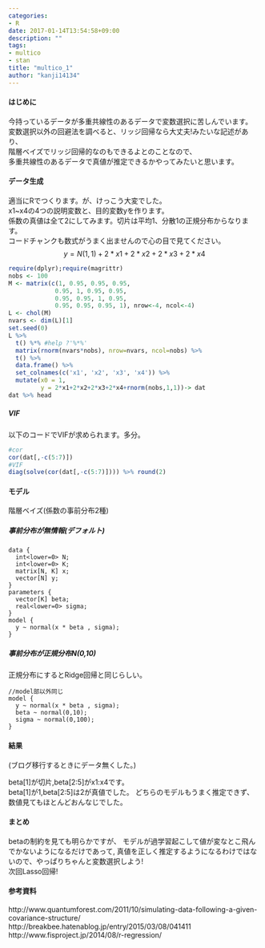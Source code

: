 ```yaml
---
categories:
- R
date: 2017-01-14T13:54:58+09:00
description: ""
tags:
- multico
- stan
title: "multico_1"
author: "kanji14134"
---
```

#### はじめに

今持っているデータが多重共線性のあるデータで変数選択に苦しんでいます。  
変数選択以外の回避法を調べると、リッジ回帰なら大丈夫!みたいな記述があり、  
階層ベイズでリッジ回帰的なのもできるよとのことなので、  
多重共線性のあるデータで真値が推定できるかやってみたいと思います。 

#### データ生成
適当にRでつくります。が、けっこう大変でした。  
x1~x4の4つの説明変数と、目的変数yを作ります。  
係数の真値は全て2にしてみます。切片は平均1、分散1の正規分布からなります。  
コードチャンクも数式がうまく出ませんので心の目で見てください。  
$$y = N(1,1) + 2*x1 + 2*x2 + 2*x3 + 2*x4$$

```r
require(dplyr);require(magrittr)
nobs <- 100
M <- matrix(c(1, 0.95, 0.95, 0.95,
             0.95, 1, 0.95, 0.95,
             0.95, 0.95, 1, 0.95,
             0.95, 0.95, 0.95, 1), nrow<-4, ncol<-4)
L <- chol(M)
nvars <- dim(L)[1]
set.seed(0)
L %>% 
  t() %*% #help ?'%*%'
  matrix(rnorm(nvars*nobs), nrow=nvars, ncol=nobs) %>% 
  t() %>% 
  data.frame() %>% 
  set_colnames(c('x1', 'x2', 'x3', 'x4')) %>% 
  mutate(x0 = 1,
         y = 2*x1+2*x2+2*x3+2*x4+rnorm(nobs,1,1))-> dat
dat %>% head
```
   
##### VIF
以下のコードでVIFが求められます。多分。
    
```r
#cor
cor(dat[,-c(5:7)])
#VIF
diag(solve(cor(dat[,-c(5:7)]))) %>% round(2)
```
    
#### モデル
階層ベイズ(係数の事前分布2種)

##### 事前分布が無情報(デフォルト)

```
data {
  int<lower=0> N;
  int<lower=0> K;
  matrix[N, K] x;
  vector[N] y;
}
parameters {
  vector[K] beta;
  real<lower=0> sigma;
}
model {
  y ~ normal(x * beta , sigma);
}
```

##### 事前分布が正規分布N(0,10)
正規分布にするとRidge回帰と同じらしい。

```
//model部以外同じ
model {
  y ~ normal(x * beta , sigma);
  beta ~ normal(0,10);
  sigma ~ normal(0,100);
}
```

#### 結果
(ブログ移行するときにデータ無くした。)

beta[1]が切片,beta[2:5]がx1:x4です。  
beta[1]が1,beta[2:5]は2が真値でした。
どちらのモデルもうまく推定できず、数値見てもほとんどおんなじでした。 

#### まとめ
betaの制約を見ても明らかですが、
モデルが過学習起こして値が変なとこ飛んでかないようになるだけであって, 
真値を正しく推定するようになるわけではないので、やっぱりちゃんと変数選択しよう!  
次回Lasso回帰!

#### 参考資料
http://www.quantumforest.com/2011/10/simulating-data-following-a-given-covariance-structure/  
http://breakbee.hatenablog.jp/entry/2015/03/08/041411  
http://www.fisproject.jp/2014/08/r-regression/  

